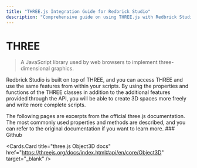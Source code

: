 ```yaml
---
title: "THREE.js Integration Guide for Redbrick Studio"
description: "Comprehensive guide on using THREE.js with Redbrick Studio, including features, properties, and methods."
---
```


# THREE

> A JavaScript library used by web browsers to implement three-dimensional graphics.

Redbrick Studio is built on top of THREE, and you can access THREE and use the same features from within your scripts. By using the properties and functions of the THREE classes in addition to the additional features provided through the API, you will be able to create 3D spaces more freely and write more complete scripts.

<Callout type="info">
  The following pages are excerpts from the official three.js documentation. The
  most commonly used properties and methods are described, and you can refer to
  the original documentation if you want to learn more.
</Callout>
### Github

<br />

<Cards.Card
  title="three.js Object3D docs"
  href="https://threejs.org/docs/index.html#api/en/core/Object3D"
  target="_blank"
/>

